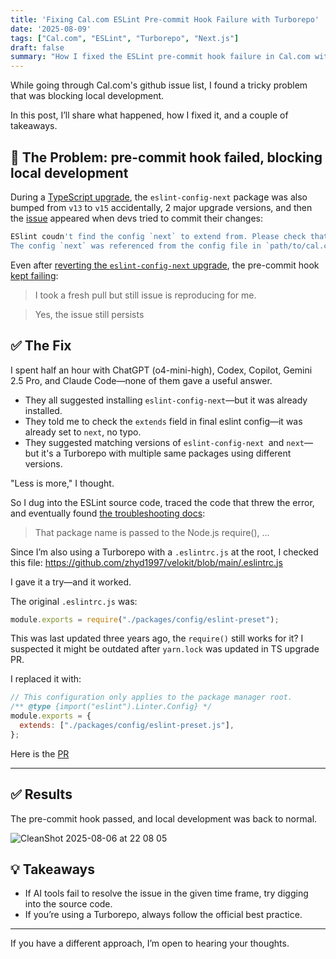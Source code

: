 ```yaml
---
title: 'Fixing Cal.com ESLint Pre-commit Hook Failure with Turborepo'
date: '2025-08-09'
tags: ["Cal.com", "ESLint", "Turborepo", "Next.js"]
draft: false
summary: "How I fixed the ESLint pre-commit hook failure in Cal.com with Turborepo in an hour."
---
```


While going through Cal.com's github issue list, I found a tricky problem that was blocking local development.

In this post, I’ll share what happened, how I fixed it, and a couple of takeaways.

## 🚨 The Problem: pre-commit hook failed, blocking local development

During a [TypeScript upgrade](https://github.com/calcom/cal.com/pull/22861), the `eslint-config-next` package was also bumped from `v13` to `v15` accidentally,
2 major upgrade versions,
and then the [issue](https://github.com/calcom/cal.com/issues/22905) appeared when devs tried to commit their changes:

```bash
ESlint coudn't find the config `next` to extend from. Please check that the name of the config is correct.
The config `next` was referenced from the config file in `path/to/cal.com/packages/config/eslint-preset.js`.
```

Even after [reverting the `eslint-config-next` upgrade](https://github.com/calcom/cal.com/pull/22903), the pre-commit hook [kept failing](https://github.com/calcom/cal.com/issues/22905#issuecomment-3157230242):
> I took a fresh pull but still issue is reproducing for me.

> Yes, the issue still persists

## ✅ The Fix

I spent half an hour with ChatGPT (o4-mini-high), Codex, Copilot, Gemini 2.5 Pro, and Claude Code—none of them gave a useful answer.

- They all suggested installing `eslint-config-next`—but it was already installed.
- They told me to check the `extends` field in final eslint config—it was already set to `next`, no typo.
- They suggested matching versions of `eslint-config-next `and `next`—but it's a Turborepo with multiple same packages using different versions.

"Less is more," I thought.

So I dug into the ESLint source code, traced the code that threw the error, and eventually found [the troubleshooting docs](https://eslint.org/docs/latest/use/troubleshooting/couldnt-find-the-config):

> That package name is passed to the Node.js require(), ...

Since I’m also using a Turborepo with a `.eslintrc.js` at the root, I checked this file:
https://github.com/zhyd1997/velokit/blob/main/.eslintrc.js

I gave it a try—and it worked.

The original `.eslintrc.js` was:
```javascript
module.exports = require("./packages/config/eslint-preset");
```

This was last updated three years ago, the `require()` still works for it? I suspected it might be outdated after `yarn.lock` was updated in TS upgrade PR.

I replaced it with:
```javascript
// This configuration only applies to the package manager root.
/** @type {import("eslint").Linter.Config} */
module.exports = {
  extends: ["./packages/config/eslint-preset.js"],
};
```

Here is the [PR](https://github.com/calcom/cal.com/pull/22924)

----

## ✅ Results

The pre-commit hook passed, and local development was back to normal.

![CleanShot 2025-08-06 at 22 08 05](https://github.com/user-attachments/assets/71855050-d8b5-458e-b2f6-db79c4fb1ecb)


## 💡 Takeaways
- If AI tools fail to resolve the issue in the given time frame, try digging into the source code.
- If you’re using a Turborepo, always follow the official best practice.

------

If you have a different approach, I’m open to hearing your thoughts.

